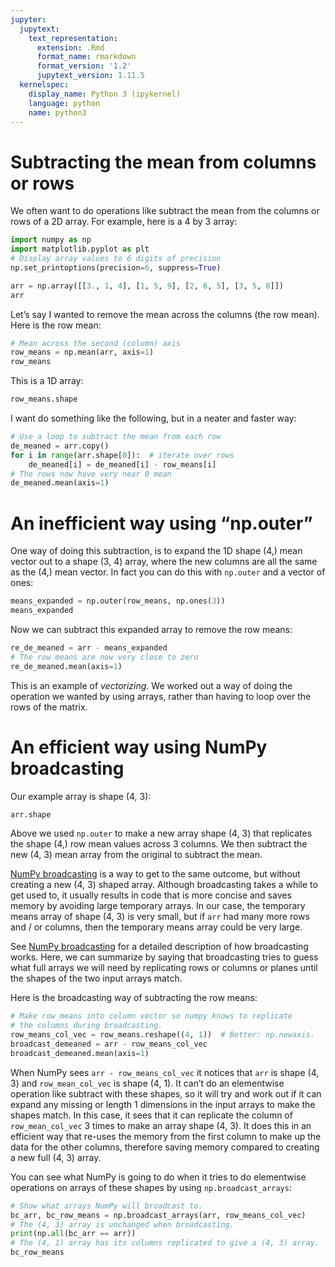 ```yaml
---
jupyter:
  jupytext:
    text_representation:
      extension: .Rmd
      format_name: rmarkdown
      format_version: '1.2'
      jupytext_version: 1.11.5
  kernelspec:
    display_name: Python 3 (ipykernel)
    language: python
    name: python3
---
```


# Subtracting the mean from columns or rows

We often want to do operations like subtract the mean from the columns or rows
of a 2D array. For example, here is a 4 by 3 array:

```python
import numpy as np
import matplotlib.pyplot as plt
# Display array values to 6 digits of precision
np.set_printoptions(precision=6, suppress=True)
```

```python
arr = np.array([[3., 1, 4], [1, 5, 9], [2, 6, 5], [3, 5, 8]])
arr
```

Let’s say I wanted to remove the mean across the columns (the row mean).  Here
is the row mean:

```python
# Mean across the second (column) axis
row_means = np.mean(arr, axis=1)
row_means
```

This is a 1D array:

```python
row_means.shape
```

I want do something like the following, but in a neater and faster way:

```python
# Use a loop to subtract the mean from each row
de_meaned = arr.copy()
for i in range(arr.shape[0]):  # iterate over rows
    de_meaned[i] = de_meaned[i] - row_means[i]
# The rows now have very near 0 mean
de_meaned.mean(axis=1)
```

# An inefficient way using “np.outer”

One way of doing this subtraction, is to expand the 1D shape (4,) mean vector
out to a shape (3, 4) array, where the new columns are all the same as the
(4,) mean vector.  In fact you can do this with `np.outer` and a vector of
ones:

```python
means_expanded = np.outer(row_means, np.ones(3))
means_expanded
```

Now we can subtract this expanded array to remove the row means:

```python
re_de_meaned = arr - means_expanded
# The row means are now very close to zero
re_de_meaned.mean(axis=1)
```

This is an example of *vectorizing*. We worked out a way of doing the
operation we wanted by using arrays, rather than having to loop over the rows
of the matrix.

# An efficient way using NumPy broadcasting

Our example array is shape (4, 3):

```python
arr.shape
```

Above we used `np.outer` to make a new array shape (4, 3) that replicates
the shape (4,) row mean values across 3 columns.  We then subtract the new (4,
3) mean array from the original to subtract the mean.

[NumPy broadcasting](http://www.scipy-lectures.org/intro/numpy/operations.html#broadcasting) is a way to get to the same outcome, but without
creating a new (4, 3) shaped array.  Although broadcasting takes a while to
get used to, it usually results in code that is more concise and saves memory
by avoiding large temporary arrays.  In our case, the temporary means array of
shape (4, 3) is very small, but if `arr` had many more rows and / or
columns, then the temporary means array could be very large.

See [NumPy broadcasting](http://www.scipy-lectures.org/intro/numpy/operations.html#broadcasting) for a detailed description of how broadcasting
works. Here, we can summarize by saying that broadcasting tries to guess what
full arrays we will need by replicating rows or columns or planes until the
shapes of the two input arrays match.

Here is the broadcasting way of subtracting the row means:

```python
# Make row_means into column vector so numpy knows to replicate
# the columns during broadcasting.
row_means_col_vec = row_means.reshape((4, 1))  # Better: np.newaxis.
broadcast_demeaned = arr - row_means_col_vec
broadcast_demeaned.mean(axis=1)
```

When NumPy sees `arr - row_means_col_vec` it notices that `arr` is shape
(4, 3) and `row_mean_col_vec` is shape (4, 1).  It can’t do an elementwise
operation like subtract with these shapes, so it will try and work out if it
can expand any missing or length 1 dimensions in the input arrays to make the
shapes match.  In this case, it sees that it can replicate the column of
`row_mean_col_vec` 3 times to make an array shape (4, 3).   It does this in
an efficient way that re-uses the memory from the first column to make up the
data for the other columns, therefore saving memory compared to creating a new
full (4, 3) array.

You can see what NumPy is going to do when it tries to do elementwise
operations on arrays of these shapes by using `np.broadcast_arrays`:

```python
# Show what arrays NumPy will broadcast to.
bc_arr, bc_row_means = np.broadcast_arrays(arr, row_means_col_vec)
# The (4, 3) array is unchanged when broadcasting.
print(np.all(bc_arr == arr))
# The (4, 1) array has its columns replicated to give a (4, 3) array.
bc_row_means
```
